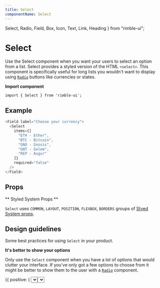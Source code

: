 ```yaml
---
title: Select
componentName: Select
---
```


  Select,
  Radio,
  Field,
  Box,
  Icon,
  Text,
  Link,
  Heading
} from "rimble-ui";

# Select

Use the Select component when you want your users to select an option from a list. Select provides a styled version of the HTML `<select>`. This component is specifically useful for long lists you wouldn't want to display using [`Radio`](/components/rimble-ui/Radio) buttons like currencies or states.

**Import component**

```lang=jsx
import { Select } from 'rimble-ui';
```

## Example

```js is=react-live
<Field label="Choose your currency">
  <Select
    items={[
      "ETH - Ether",
      "BTC - Bitcoin",
      "GNO - Gnosis",
      "GNT - Golem",
      "REP - Augur"
    ]}
    required="false"
  />
</Field>
```

## Props

<PropsTable propMetaData={props.propMetaData} />

** Styled System Props **

`Select` uses `COMMON`, `LAYOUT`, `POSITION`, `FLEXBOX`, `BORDERS` groups of [Styed System props](/components/rimble-ui/system-props).

## Design guidelines

Some best practices for using `Select` in your product.

**It's better to show your options**

Only use the `Select` component when you have a lot of options that would clutter your interface. If you've only got a few options to choose from it might be better to show them to the user with a [`Radio`](/components/rimble-ui/Radio) component.

<DoDont>
  {{
    positive: (
      <Box>
        <Select
          items={[
            "ETH - Ether",
            "BTC - Bitcoin",
            "GNO - Gnosis",
            "GNT - Golem",
            "REP - Augur"
          ]}
        />
        <Text my={4}>OR</Text>
        <Radio label="ETH - Ether" my={2} required="false" />
        <Radio label="FIAT e.g. USD" my={2} required="false" />
      </Box>
    ),
    negative: (
      <Box>
        <Select items={["ETH - Ether", "FIAT e.g. USD"]} />
      </Box>
    )
  }}
</DoDont>

## Related components

- [`Radio`](/components/rimble-ui/Radio) - When users can only choose one option or the choices are binary like yes/no
- [`Checkbox`](/components/rimble-ui/Checkbox) – When users can choose 0 or multiple options from a list
